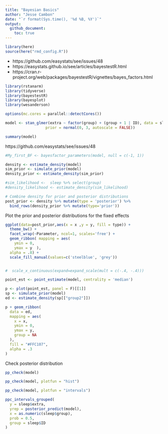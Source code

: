 ```yaml
---
title: "Bayesian Basics"
author: "Jesse Cambon"
date: "`r format(Sys.time(), '%d %B, %Y')`"
output:
  github_document:
    toc: true
---
```



```r
library(here)
source(here("rmd_config.R"))
```

* https://github.com/easystats/see/issues/48
* https://easystats.github.io/see/articles/bayestestR.html
* https://cran.r-project.org/web/packages/bayestestR/vignettes/bayes_factors.html

```r
library(rstanarm)
library(tidyverse)
library(bayestestR)
library(bayesplot)
library(wesanderson)

options(mc.cores = parallel::detectCores()) 

model <- stan_glmer(extra ~ factor(group) + (group + 1 | ID), data = sleep,
                  prior = normal(0, 3, autoscale = FALSE))

summary(model)
```

https://github.com/easystats/see/issues/48

```r
#My_first_BF <- bayesfactor_parameters(model, null = c(-1, 1))

density <- estimate_density(model)
sim_prior <- simulate_prior(model)
density_prior <- estimate_density(sim_prior)

#sim_likelihood <-  sleep %>% select(group) 
#density_likelihood <- estimate_density(sim_likelihood)

# Combine density for prior and posterior distributions
post_prior <- density %>% mutate(type = 'posterior') %>%
  bind_rows(density_prior %>% mutate(type='prior'))

```

Plot the prior and posterior distributions for the fixed effects

```r
ggplot(data=post_prior,aes(x = x ,y = y, fill = type)) + 
  theme_bw() +
  facet_wrap(~Parameter, ncol=1, scales='free') +
  geom_ribbon( mapping = aes(
    ymin = 0,
    ymax = y  ),
  alpha = .8) +   
  scale_fill_manual(values=c('steelblue', 'grey'))


#  scale_x_continuous(expand=expand_scale(mult = c(-.4, -.4)))
```


```r
point_est <- point_estimate(model, centrality = 'median')

p <- plot(point_est, panel = F)[[1]]
sp <- simulate_prior(model)
ed <- estimate_density(sp[["group2"]])

p + geom_ribbon(
  data = ed,
  mapping = aes(
    x = x,
    ymin = 0,
    ymax = y,
    group = NA
  ),
  fill = "#FFC107",
  alpha = .3
)
```

Check posterior distribution

```r
pp_check(model)
```
```r
pp_check(model, plotfun = "hist")
```


```r
pp_check(model, plotfun = "intervals")
```
```r
ppc_intervals_grouped(
  y = sleep$extra,
  yrep = posterior_predict(model),
  x = as.numeric(sleep$group),
  prob = 0.5,
  group = sleep$ID
) 
```

